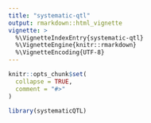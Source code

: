 ```yaml
---
title: "systematic-qtl"
output: rmarkdown::html_vignette
vignette: >
  %\VignetteIndexEntry{systematic-qtl}
  %\VignetteEngine{knitr::rmarkdown}
  %\VignetteEncoding{UTF-8}
---
```


```r
knitr::opts_chunk$set(
  collapse = TRUE,
  comment = "#>"
)
```

```r
library(systematicQTL)
```
